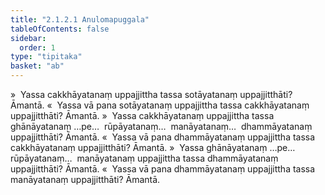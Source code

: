 ```yaml
---
title: "2.1.2.1 Anulomapuggala"
tableOfContents: false
sidebar:
  order: 1
type: "tipitaka"
basket: "ab"
---
```



<DynamicBreadcrumb />

<Division number="38">

<Paragraph number="480">
»  Yassa cakkhāyatanaṃ uppajjittha tassa sotāyatanaṃ uppajjitthāti? Āmantā.
</Paragraph>

<Paragraph number="481">
«  Yassa vā pana sotāyatanaṃ uppajjittha tassa cakkhāyatanaṃ uppajjitthāti? Āmantā.
</Paragraph>

<Paragraph number="482">
»  Yassa cakkhāyatanaṃ uppajjittha tassa ghānāyatanaṃ …pe…  rūpāyatanaṃ…  manāyatanaṃ…  dhammāyatanaṃ uppajjitthāti? Āmantā.
</Paragraph>

<Paragraph number="483">
«  Yassa vā pana dhammāyatanaṃ uppajjittha tassa cakkhāyatanaṃ uppajjitthāti? Āmantā.
</Paragraph>

</Division>
<Division number="39">

<Paragraph number="484">
»  Yassa ghānāyatanaṃ …pe…  rūpāyatanaṃ…  manāyatanaṃ uppajjittha tassa dhammāyatanaṃ uppajjitthāti? Āmantā.
</Paragraph>

<Paragraph number="485">
«  Yassa vā pana dhammāyatanaṃ uppajjittha tassa manāyatanaṃ uppajjitthāti? Āmantā.
</Paragraph>
</Division>